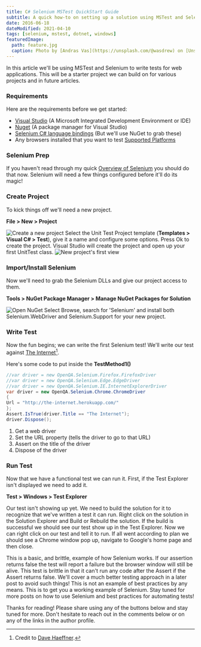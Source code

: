 ```yaml
---
title: C# Selenium MSTest QuickStart Guide
subtitle: A quick how-to on setting up a solution using MSTest and Selenium!
date: 2016-06-18
dateModified: 2021-04-10
tags: [selenium, mstest, dotnet, windows]
featuredImage:
  path: feature.jpg
  caption: Photo by [Andras Vas](https://unsplash.com/@wasdrew) on [Unsplash](https://unsplash.com)
---
```


In this article we'll be using MSTest and Selenium to write tests for web applications. This will be a starter project we can build on for various projects and in future articles.

### Requirements

Here are the requirements before we get started:

- [Visual Studio](https://www.visualstudio.com/en-us/downloads/download-visual-studio-vs.aspx) (A Microsoft Integrated Development Environment or IDE)
- [Nuget](http://docs.nuget.org/consume/installing-nuget) (A package manager for Visual Studio)
- [Selenium C# language bindings](http://docs.seleniumhq.org/download/) (But we'll use NuGet to grab these)
- Any browsers installed that you want to test [Supported Platforms](http://docs.seleniumhq.org/about/platforms.jsp)

### Selenium Prep

If you haven't read through my quick [Overview of Selenium](/2016/06/25/selenium-overview-setup) you should do that now. Selenium will need a few things configured before it'll do its magic!

### Create Project

To kick things off we'll need a new project.

**File > New > Project**

![Create a new project](/assets/images/posts/dotnet-selenium-mstest/new-project.png 'Create a new project')
Select the Unit Test Project template (**Templates > Visual C# > Test**), give it a name and configure some options. Press Ok to create the project. Visual Studio will create the project and open up your first UnitTest class.
![New project's first view](/assets/images/posts/dotnet-selenium-mstest/new-project-first-view.png "New project's first view")

### Import/Install Selenium

Now we'll need to grab the Selenium DLLs and give our project access to them.

**Tools > NuGet Package Manager > Manage NuGet Packages for Solution**

![Open NuGet](/assets/images/posts/dotnet-selenium-mstest/open-nuget.png 'Open NuGet')
Select Browse, search for 'Selenium' and install both Selenium.WebDriver and Selenium.Support for your new project.

### Write Test

Now the fun begins; we can write the first Selenium test!
We'll write our test against [The Internet](http://the-internet.herokuapp.com/)[^theinternet].

[^theinternet]: Credit to [Dave Haeffner](http://davehaeffner.com/).

Here's some code to put inside the **TestMethod1()**

```c#
//var driver = new OpenQA.Selenium.Firefox.FirefoxDriver
//var driver = new OpenQA.Selenium.Edge.EdgeDriver
//var driver = new OpenQA.Selenium.IE.InternetExplorerDriver
var driver = new OpenQA.Selenium.Chrome.ChromeDriver
{
Url = "http://the-internet.herokuapp.com/"
};
Assert.IsTrue(driver.Title == "The Internet");
driver.Dispose();
```

1. Get a web driver
2. Set the URL property (tells the driver to go to that URL)
3. Assert on the title of the driver
4. Dispose of the driver

### Run Test

Now that we have a functional test we can run it. First, if the Test Explorer isn't displayed we need to add it.

**Test > Windows > Test Explorer**

Our test isn't showing up yet. We need to build the solution for it to recognize that we've written a test it can run. Right click on the solution in the Solution Explorer and Build or Rebuild the solution. If the build is successful we should see our test show up in the Test Explorer. Now we can right click on our test and tell it to run. If all went according to plan we should see a Chrome window pop up, navigate to Google's home page and then close.

This is a basic, and brittle, example of how Selenium works. If our assertion returns false the test will report a failure but the browser window will still be alive. This test is brittle in that it can't run any code after the Assert if the Assert returns false. We'll cover a much better testing approach in a later post to avoid such things! This is not an example of best practices by any means. This is to get you a working example of Selenium. Stay tuned for more posts on how to use Selenium and best practices for automating tests!

Thanks for reading! Please share using any of the buttons below and stay tuned for more. Don't hesitate to reach out in the comments below or on any of the links in the author profile.
